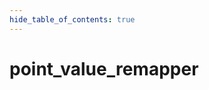 ```yaml
---
hide_table_of_contents: true
---
```


<!---
!!!!!!
THIS PAGE IS AUTOGENERATED FROM GAME FGD DEFINITIONS!
DO NOT EDIT MANUALLY!
!!!!!!

In order to make edits, you can make an annotation file in /fgd_dump_overrides
-->


# point_value_remapper



<Tabs queryString="game">
    
<TabItem value="cs2" label="Counter-Strike 2">
    <CS2Page />
</TabItem>

<TabItem value="steamvr" label="SteamVR Home">
    <STEAMVRPage />
</TabItem>

<TabItem value="dota2" label="Dota 2">
    <DOTA2Page />
</TabItem>

<TabItem value="hla" label="Half-Life: Alyx">
    <HLAPage />
</TabItem>

</Tabs>
